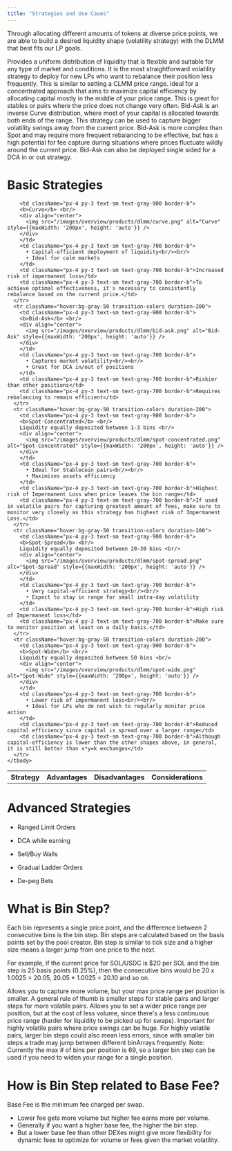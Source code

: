 ```yaml
---
title: "Strategies and Use Cases"
---
```


Through allocating different amounts of tokens at diverse price points, we are able to build a desired liquidity shape (volatility strategy) with the DLMM that best fits our LP goals. 

<CardGroup>
  <Card title="Spot" icon="chart-column" iconType="solid">
    Provides a uniform distribution of liquidity that is flexible and suitable for any type of market and conditions. It is the most straightforward volatility strategy to deploy for new LPs who want to rebalance their position less frequently. This is similar to setting a CLMM price range.
  </Card>
  <Card title="Curve" icon="chart-scatter-bubble" iconType="solid">
    Ideal for a concentrated approach that aims to maximize capital efficiency by allocating capital mostly in the middle of your price range. This is great for stables or pairs where the price does not change very often.
  </Card>
  <Card title="Bid-Ask" icon="chart-waterfall" iconType="solid">
    Bid-Ask is an inverse Curve distribution, where most of your capital is allocated towards both ends of the range. This strategy can be used to capture bigger volatility swings away from the current price. Bid-Ask is more complex than Spot and may require more frequent rebalancing to be effective, but has a high potential for fee capture during situations where prices fluctuate wildly around the current price. Bid-Ask can also be deployed single sided for a DCA in or out strategy.
  </Card>
</CardGroup>

# Basic Strategies

<div className="overflow-x-auto">
  <table className="min-w-full border border-gray-200 rounded-lg">
    <thead>
      <tr className="bg-gray-50">
        <th className="px-4 py-3 text-left text-sm font-medium text-gray-700 border-b">Strategy</th>
        <th className="px-4 py-3 text-left text-sm font-medium text-gray-700 border-b">Advantages</th>
        <th className="px-4 py-3 text-left text-sm font-medium text-gray-700 border-b">Disadvantages</th>
        <th className="px-4 py-3 text-left text-sm font-medium text-gray-700 border-b">Considerations</th>
      </tr>
    </thead>
    <tbody>
      <tr className="hover:bg-gray-50 transition-colors duration-200">

        <td className="px-4 py-3 text-sm text-gray-900 border-b">
        <b>Curve</b> <br/>
        <div align="center">
          <img src="/images/overview/products/dlmm/curve.png" alt="Curve" style={{maxWidth: '200px', height: 'auto'}} />
        </div>
        </td>
        <td className="px-4 py-3 text-sm text-gray-700 border-b">
          • Capital-efficient deployment of liquidity<br/><br/>
          • Ideal for calm markets
        </td>
        <td className="px-4 py-3 text-sm text-gray-700 border-b">Increased risk of impermanent loss</td>
        <td className="px-4 py-3 text-sm text-gray-700 border-b">To achieve optimal effectiveness, it's necessary to consistently rebalance based on the current price.</td>
      </tr>
      <tr className="hover:bg-gray-50 transition-colors duration-200">
        <td className="px-4 py-3 text-sm text-gray-900 border-b">
        <b>Bid-Ask</b> <br/>
        <div align="center">
          <img src="/images/overview/products/dlmm/bid-ask.png" alt="Bid-Ask" style={{maxWidth: '200px', height: 'auto'}} />
        </div>
        </td>
        <td className="px-4 py-3 text-sm text-gray-700 border-b">
          • Captures market volatility<br/><br/>
          • Great for DCA in/out of positions
        </td>
        <td className="px-4 py-3 text-sm text-gray-700 border-b">Riskier than other positions</td>
        <td className="px-4 py-3 text-sm text-gray-700 border-b">Requires rebalancing to remain efficient</td>
      </tr>
      <tr className="hover:bg-gray-50 transition-colors duration-200">
        <td className="px-4 py-3 text-sm text-gray-900 border-b">
        <b>Spot-Concentrated</b> <br/>
        Liquidity equally deposited between 1-3 bins <br/>
        <div align="center">
          <img src="/images/overview/products/dlmm/spot-concentrated.png" alt="Spot-Concentrated" style={{maxWidth: '200px', height: 'auto'}} />
        </div>
        </td>
        <td className="px-4 py-3 text-sm text-gray-700 border-b">
          • Ideal for Stablecoin pairs<br/><br/>
          • Maximises assets efficiency
        </td>
        <td className="px-4 py-3 text-sm text-gray-700 border-b">Highest risk of Impermanent Loss when price leaves the bin range</td>
        <td className="px-4 py-3 text-sm text-gray-700 border-b">If used in volatile pairs for capturing greatest amount of fees, make sure to monitor very closely as this strategy has highest risk of Impermanent Loss.</td>
      </tr>
      <tr className="hover:bg-gray-50 transition-colors duration-200">
        <td className="px-4 py-3 text-sm text-gray-900 border-b">
        <b>Spot-Spread</b> <br/>
        Liquidity equally deposited between 20-30 bins <br/>
        <div align="center">
          <img src="/images/overview/products/dlmm/spot-spread.png" alt="Spot-Spread" style={{maxWidth: '200px', height: 'auto'}} />
        </div>
        </td>
        <td className="px-4 py-3 text-sm text-gray-700 border-b">
          • Very capital-efficient strategy<br/><br/>
          • Expect to stay in range for small intra-day volatility
        </td>
        <td className="px-4 py-3 text-sm text-gray-700 border-b">High risk of Impermanent loss</td>
        <td className="px-4 py-3 text-sm text-gray-700 border-b">Make sure to monitor position at least on a daily basis.</td>
      </tr>
      <tr className="hover:bg-gray-50 transition-colors duration-200">
        <td className="px-4 py-3 text-sm text-gray-900 border-b">
        <b>Spot-Wide</b> <br/>
        Liquidity equally deposited between 50 bins <br/>
        <div align="center">
          <img src="/images/overview/products/dlmm/spot-wide.png" alt="Spot-Wide" style={{maxWidth: '200px', height: 'auto'}} />
        </div>
        </td>
        <td className="px-4 py-3 text-sm text-gray-700 border-b">
          • Lower risk of impermanent loss<br/><br/>
          • Ideal for LPs who do not wish to regularly monitor price action
        </td>
        <td className="px-4 py-3 text-sm text-gray-700 border-b">Reduced capital efficiency since capital is spread over a larger range</td>
        <td className="px-4 py-3 text-sm text-gray-700 border-b">Although capital-efficiency is lower than the other shapes above, in general, it is still better than x*y=k exchanges</td>
      </tr>
    </tbody>
  </table>
</div>

# Advanced Strategies

- Ranged Limit Orders

- DCA while earning

- Sell/Buy Walls

- Gradual Ladder Orders

- De-peg Bets

# What is Bin Step?

Each bin represents a single price point, and the difference between 2 consecutive bins is the bin step. Bin steps are calculated based on the basis points set by the pool creator. Bin step is similar to tick size and a higher size means a larger jump from one price to the next.

For example, if the current price for SOL/USDC is $20 per SOL and the bin step is 25 basis points (0.25%), then the consecutive bins would be 20 x 1.0025 = 20.05, 20.05 * 1.0025 = 20.10 and so on.

<CardGroup>
  <Card title="Smaller Bin Step" icon="arrow-down" iconType="solid">
    Allows you to capture more volume, but your max price range per position is smaller. A general rule of thumb is smaller steps for stable pairs and larger steps for more volatile pairs.
  </Card>
  <Card title="Larger Bin Step" icon="arrow-up" iconType="solid">
    Allows you to set a wider price range per position, but at the cost of less volume, since there's a less continuous price range (harder for liquidity to be picked up for swaps). Important for highly volatile pairs where price swings can be huge. For highly volatile pairs, larger bin steps could also mean less errors, since with smaller bin steps a trade may jump between different binArrays frequently. Note: Currently the max # of bins per position is 69, so a larger bin step can be used if you need to widen your range for a single position.
  </Card>
</CardGroup>

# How is Bin Step related to Base Fee?

Base Fee is the minimum fee charged per swap. 

- Lower fee gets more volume but higher fee earns more per volume. 
- Generally if you want a higher base fee, the higher the bin step. 
- But a lower base fee than other DEXes might give more flexibility for dynamic fees to optimize for volume or fees given the market volatility.